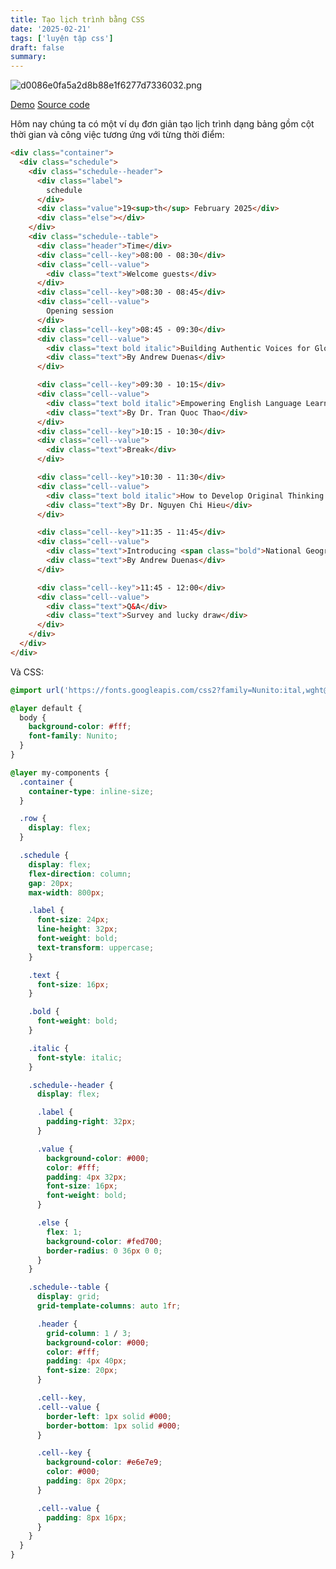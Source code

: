 ```yaml
---
title: Tạo lịch trình bằng CSS
date: '2025-02-21'
tags: ['luyện tập css']
draft: false
summary:
---
```


![d0086e0fa5a2d8b88e1f6277d7336032.png](/static/images/55450068-aeef-48d9-84c8-c2dd83d5d121/c61ba230a24d4f068220f636320d2cf9.png)

[Demo](https://haingdc.github.io/schedule/)
[Source code](https://github.com/haingdc/schedule)

Hôm nay chúng ta có một ví dụ đơn giản tạo lịch trình dạng bảng gồm cột thời gian và công việc tương ứng với từng thời điểm:

```html
<div class="container">
  <div class="schedule">
    <div class="schedule--header">
      <div class="label">
        schedule
      </div>
      <div class="value">19<sup>th</sup> February 2025</div>
      <div class="else"></div>
    </div>
    <div class="schedule--table">
      <div class="header">Time</div>
      <div class="cell--key">08:00 - 08:30</div>
      <div class="cell--value">
        <div class="text">Welcome guests</div>
      </div>
      <div class="cell--key">08:30 - 08:45</div>
      <div class="cell--value">
        Opening session
      </div>
      <div class="cell--key">08:45 - 09:30</div>
      <div class="cell--value">
        <div class="text bold italic">Building Authentic Voices for Global Students</div>
        <div class="text">By Andrew Duenas</div>
      </div>

      <div class="cell--key">09:30 - 10:15</div>
      <div class="cell--value">
        <div class="text bold italic">Empowering English Language Learners via Authentic Materials</div>
        <div class="text">By Dr. Tran Quoc Thao</div>
      </div>
      <div class="cell--key">10:15 - 10:30</div>
      <div class="cell--value">
        <div class="text">Break</div>
      </div>

      <div class="cell--key">10:30 - 11:30</div>
      <div class="cell--value">
        <div class="text bold italic">How to Develop Original Thinking in Students' Communication</div>
        <div class="text">By Dr. Nguyen Chi Hieu</div>
      </div>

      <div class="cell--key">11:35 - 11:45</div>
      <div class="cell--value">
        <div class="text">Introducing <span class="bold">National Geographic Learning Program: Voices</span></div>
        <div class="text">By Andrew Duenas</div>
      </div>

      <div class="cell--key">11:45 - 12:00</div>
      <div class="cell--value">
        <div class="text">Q&A</div>
        <div class="text">Survey and lucky draw</div>
      </div>
    </div>
  </div>
</div>
```

Và CSS:

```css
@import url('https://fonts.googleapis.com/css2?family=Nunito:ital,wght@0,400;0,700;1,400;1,700&display=swap');

@layer default {
  body {
    background-color: #fff;
    font-family: Nunito;
  }
}

@layer my-components {
  .container {
    container-type: inline-size;
  }

  .row {
    display: flex;
  }

  .schedule {
    display: flex;
    flex-direction: column;
    gap: 20px;
    max-width: 800px;

    .label {
      font-size: 24px;
      line-height: 32px;
      font-weight: bold;
      text-transform: uppercase;
    }

    .text {
      font-size: 16px;
    }

    .bold {
      font-weight: bold;
    }

    .italic {
      font-style: italic;
    }

    .schedule--header {
      display: flex;

      .label {
        padding-right: 32px;
      }

      .value {
        background-color: #000;
        color: #fff;
        padding: 4px 32px;
        font-size: 16px;
        font-weight: bold;
      }

      .else {
        flex: 1;
        background-color: #fed700;
        border-radius: 0 36px 0 0;
      }
    }

    .schedule--table {
      display: grid;
      grid-template-columns: auto 1fr;

      .header {
        grid-column: 1 / 3;
        background-color: #000;
        color: #fff;
        padding: 4px 40px;
        font-size: 20px;
      }

      .cell--key,
      .cell--value {
        border-left: 1px solid #000;
        border-bottom: 1px solid #000;
      }

      .cell--key {
        background-color: #e6e7e9;
        color: #000;
        padding: 8px 20px;
      }

      .cell--value {
        padding: 8px 16px;
      }
    }
  }
}
```

